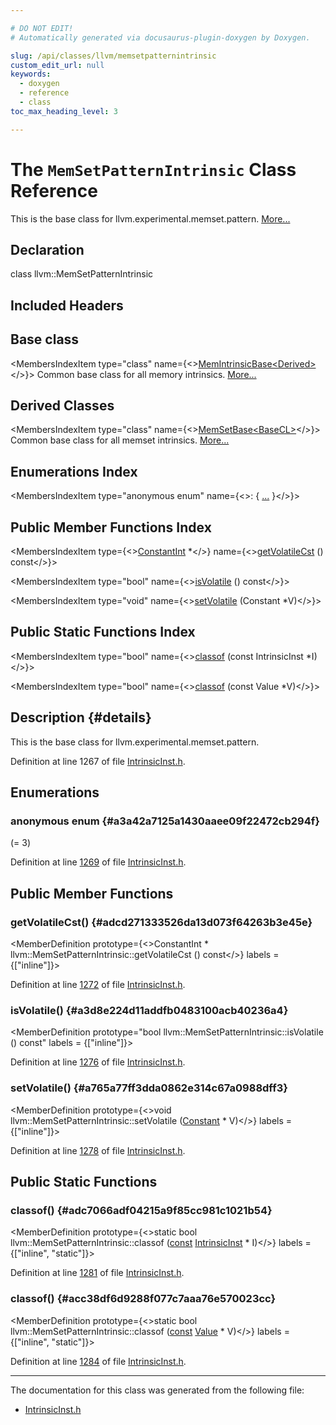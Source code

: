 ```yaml
---

# DO NOT EDIT!
# Automatically generated via docusaurus-plugin-doxygen by Doxygen.

slug: /api/classes/llvm/memsetpatternintrinsic
custom_edit_url: null
keywords:
  - doxygen
  - reference
  - class
toc_max_heading_level: 3

---
```





# The `MemSetPatternIntrinsic` Class Reference

<DoxygenPage pluginConfig={pluginConfig}>

This is the base class for llvm.experimental.memset.pattern. <a href="#details">More...</a>

## Declaration

<CodeBlock>class llvm::MemSetPatternIntrinsic</CodeBlock>

## Included Headers

<IncludesList>
<IncludesListItem
  filePath="llvm/IR/IntrinsicInst.h"
  permalink="/docs/api/files/include/include/llvm/include/llvm/ir/intrinsicinst-h"
  isLocal="true" />
</IncludesList>

## Base class

<MembersIndex>

<MembersIndexItem
  type="class"
  name={<><a href="/docs/api/classes/llvm/memintrinsicbase">MemIntrinsicBase&lt;Derived&gt;</a></>}>
Common base class for all memory intrinsics. <a href="/docs/api/classes/llvm/memintrinsicbase/#details">More...</a>
</MembersIndexItem>

</MembersIndex>

## Derived Classes

<MembersIndex>

<MembersIndexItem
  type="class"
  name={<><a href="/docs/api/classes/llvm/memsetbase">MemSetBase&lt;BaseCL&gt;</a></>}>
Common base class for all memset intrinsics. <a href="/docs/api/classes/llvm/memsetbase/#details">More...</a>
</MembersIndexItem>

</MembersIndex>

## Enumerations Index

<MembersIndex>

<MembersIndexItem
  type="anonymous enum"
  name={<>:  &#123; <a href="#a3a42a7125a1430aaee09f22472cb294f">...</a> &#125;</>}>
</MembersIndexItem>

</MembersIndex>

## Public Member Functions Index

<MembersIndex>

<MembersIndexItem
  type={<><a href="/docs/api/classes/llvm/constantint">ConstantInt</a> &#42;</>}
  name={<><a href="#adcd271333526da13d073f64263b3e45e">getVolatileCst</a> () const</>}>
</MembersIndexItem>

<MembersIndexItem
  type="bool"
  name={<><a href="#a3d8e224d11addfb0483100acb40236a4">isVolatile</a> () const</>}>
</MembersIndexItem>

<MembersIndexItem
  type="void"
  name={<><a href="#a765a77ff3dda0862e314c67a0988dff3">setVolatile</a> (Constant &#42;V)</>}>
</MembersIndexItem>

</MembersIndex>

## Public Static Functions Index

<MembersIndex>

<MembersIndexItem
  type="bool"
  name={<><a href="#adc7066adf04215a9f85cc981c1021b54">classof</a> (const IntrinsicInst &#42;I)</>}>
</MembersIndexItem>

<MembersIndexItem
  type="bool"
  name={<><a href="#acc38df6d9288f077c7aaa76e570023cc">classof</a> (const Value &#42;V)</>}>
</MembersIndexItem>

</MembersIndex>

## Description {#details}

This is the base class for llvm.experimental.memset.pattern.

Definition at line 1267 of file <a href="/docs/api/files/include/include/llvm/include/llvm/ir/intrinsicinst-h">IntrinsicInst.h</a>.

<SectionDefinition>

## Enumerations

### anonymous enum  {#a3a42a7125a1430aaee09f22472cb294f}

<MemberDefinition
  prototype="anonymous enum ">

<EnumerationList title="Enumeration values">

<Link id="a3a42a7125a1430aaee09f22472cb294fa6bab0d13de679fdffb2ec872cbcf4440" />
<EnumerationListItem name="ARG_VOLATILE">
 (= 3)
</EnumerationListItem>

</EnumerationList>

Definition at line <a href="/docs/api/files/include/include/llvm/include/llvm/ir/intrinsicinst-h/#l01269">1269</a> of file <a href="/docs/api/files/include/include/llvm/include/llvm/ir/intrinsicinst-h">IntrinsicInst.h</a>.
</MemberDefinition>

</SectionDefinition>

<SectionDefinition>

## Public Member Functions

### getVolatileCst() {#adcd271333526da13d073f64263b3e45e}

<MemberDefinition
  prototype={<>ConstantInt &#42; llvm::MemSetPatternIntrinsic::getVolatileCst () const</>}
  labels = {["inline"]}>

Definition at line <a href="/docs/api/files/include/include/llvm/include/llvm/ir/intrinsicinst-h/#l01272">1272</a> of file <a href="/docs/api/files/include/include/llvm/include/llvm/ir/intrinsicinst-h">IntrinsicInst.h</a>.
</MemberDefinition>

### isVolatile() {#a3d8e224d11addfb0483100acb40236a4}

<MemberDefinition
  prototype="bool llvm::MemSetPatternIntrinsic::isVolatile () const"
  labels = {["inline"]}>

Definition at line <a href="/docs/api/files/include/include/llvm/include/llvm/ir/intrinsicinst-h/#l01276">1276</a> of file <a href="/docs/api/files/include/include/llvm/include/llvm/ir/intrinsicinst-h">IntrinsicInst.h</a>.
</MemberDefinition>

### setVolatile() {#a765a77ff3dda0862e314c67a0988dff3}

<MemberDefinition
  prototype={<>void llvm::MemSetPatternIntrinsic::setVolatile (<a href="/docs/api/classes/llvm/constant">Constant</a> &#42; V)</>}
  labels = {["inline"]}>

Definition at line <a href="/docs/api/files/include/include/llvm/include/llvm/ir/intrinsicinst-h/#l01278">1278</a> of file <a href="/docs/api/files/include/include/llvm/include/llvm/ir/intrinsicinst-h">IntrinsicInst.h</a>.
</MemberDefinition>

</SectionDefinition>

<SectionDefinition>

## Public Static Functions

### classof() {#adc7066adf04215a9f85cc981c1021b54}

<MemberDefinition
  prototype={<>static bool llvm::MemSetPatternIntrinsic::classof (<a href="/docs/api/files/lib/lib/target/lib/target/aarch64/aarch64promoteconstant-cpp/#a90f8350fecae261c25be85d38b451bff">const</a> <a href="/docs/api/classes/llvm/intrinsicinst">IntrinsicInst</a> &#42; I)</>}
  labels = {["inline", "static"]}>

Definition at line <a href="/docs/api/files/include/include/llvm/include/llvm/ir/intrinsicinst-h/#l01281">1281</a> of file <a href="/docs/api/files/include/include/llvm/include/llvm/ir/intrinsicinst-h">IntrinsicInst.h</a>.
</MemberDefinition>

### classof() {#acc38df6d9288f077c7aaa76e570023cc}

<MemberDefinition
  prototype={<>static bool llvm::MemSetPatternIntrinsic::classof (<a href="/docs/api/files/lib/lib/target/lib/target/aarch64/aarch64promoteconstant-cpp/#a90f8350fecae261c25be85d38b451bff">const</a> <a href="/docs/api/classes/llvm/value">Value</a> &#42; V)</>}
  labels = {["inline", "static"]}>

Definition at line <a href="/docs/api/files/include/include/llvm/include/llvm/ir/intrinsicinst-h/#l01284">1284</a> of file <a href="/docs/api/files/include/include/llvm/include/llvm/ir/intrinsicinst-h">IntrinsicInst.h</a>.
</MemberDefinition>

</SectionDefinition>

<hr/>

The documentation for this class was generated from the following file:

<ul>
<li><a href="/docs/api/files/include/include/llvm/include/llvm/ir/intrinsicinst-h">IntrinsicInst.h</a></li>
</ul>

</DoxygenPage>
